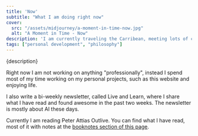 ```yaml
---
title: 'Now'
subtitle: "What I am doing right now"
cover: 
  src: "/assets/midjourney/a-moment-in-time-now.jpg"
  alt: "A Moment in Time - Now"
description: 'I am currently traveling the Carribean, meeting lots of cool people and enjoying my free time. I hitchhiked boats to cross the Atlantic, and now that I am here I enjoy the beautiful warm water and coconuts on the beach.'
tags: ["personal development", "philosophy"]
---
```


<p>{description}</p>

Right now I am not working on anything "professionally", instead I spend most of my time working on my personal projects, such as this website and enjoying life.

I also write a bi-weekly newsletter, called Live and Learn, where I share what I have read and found awesome in the past two weeks. The newsletter is mostly about AI these days. 

Currently I am reading Peter Attias Outlive. You can find what I have read, most of it with notes at the [booknotes section of this page](/booknotes).